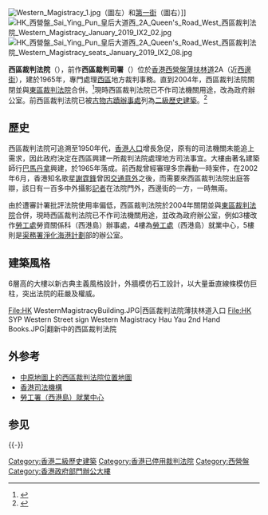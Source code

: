 {{coord|22|17|12|N|114|08|26|E|type:landmark|display=title}}
[[File:Western_Magistracy_1.jpg|thumb]]（圖左）和[[第一街|第一街]]（圖右）]]
[[File:HK_西營盤_Sai_Ying_Pun_皇后大道西_2A_Queen's_Road_West_西區裁判法院_Western_Magistracy_January_2019_IX2_02.jpg|thumb]]
[[File:HK_西營盤_Sai_Ying_Pun_皇后大道西_2A_Queen's_Road_West_西區裁判法院_Western_Magistracy_seats_January_2019_IX2_08.jpg|thumb]]

'''西區裁判法院'''（{{lang-en|Western Magistracy Building}}），前作'''西區裁判司署'''（{{lang-en|Western Magistracy Building}}）位於[[香港|香港]][[西營盤|西營盤]][[薄扶林道|薄扶林道]]2A（近[[西邊街|西邊街]]），建於1965年，專門處理[[西區_(香港)|西區]]地方裁判事務。直到2004年，西區裁判法院關閉並與[[東區裁判法院|東區裁判法院]]合併。<ref>{{cite web |title=西區及東區裁判法院合併 |url=https://www.info.gov.hk/gia/general/200312/06/1206144.htm |accessdate=2021-10-13 |date=2003-12-06}}</ref>現時西區裁判法院已不作司法機關用途，改為政府辦公室。前西區裁判法院已被[[古物古蹟辦事處|古物古蹟辦事處]]列為[[二級歷史建築|二級歷史建築]]。<ref name="古蹟周遊樂2017">{{citation|title=古蹟周遊樂2017|work=[[發展局|發展局]]文物保育專員辦事處|accessdate=2019-04-24|date=2017-09}}</ref>{{rp|30}}

==歷史==
西區裁判法院可追溯至1950年代，[[香港人口|香港人口]]增長急促，原有的司法機關未能追上需求，因此政府決定在西區興建一所裁判法院處理地方司法事宜。大樓由著名建築師行[[巴馬丹拿|巴馬丹拿]]興建，於1965年落成。前西裁曾經審理多宗轟動一時案件，在2002年6月，香港知名歌星[[謝霆鋒|謝霆鋒]]曾因[[交通意外|交通意外]]之後，而需要來西區裁判法院出庭答辯，該日有一百多中外攝影[[記者|記者]]在法院門外，西邊街的一方，一時無兩。

由於遭審計署批評法院使用率偏低，西區裁判法院於2004年關閉並與[[東區裁判法院|東區裁判法院]]合併，現時西區裁判法院已不作司法機關用途，並改為政府辦公室，例如3樓改作[[勞工處|勞工處]]勞資關係科（西港島）辦事處，4樓為[[勞工處|勞工處]]（西港島）就業中心，5樓則是[[渠務署|渠務署]][[淨化海港計劃|淨化海港計劃]]部的辦公室。

==建築風格==
6層高的大樓以新古典主義風格設計，外牆模仿石工設計，以大量垂直線條模仿巨柱，突出法院的莊嚴及權威。

<gallery>
File:HK WesternMagistracyBuilding.JPG|西區裁判法院薄扶林道入口
File:HK SYP Western Street sign Western Magistracy Hau Yau 2nd Hand Books.JPG|翻新中的西區裁判法院
</gallery>

==外参考==
* [http://www.centamap.com/scripts/centamap2.asp?lg=B5&cx=832518&cy=816422&zm=1&mx=832518&my=816422&ms=2&sx=&sy=&ss=0&sl=&vm=&lb=&ly= 中原地圖上的西區裁判法院位置地圖] {{Wayback|url=http://www.centamap.com/scripts/centamap2.asp?lg=B5&cx=832518&cy=816422&zm=1&mx=832518&my=816422&ms=2&sx=&sy=&ss=0&sl=&vm=&lb=&ly= |date=20070929101918 }}
* [http://www.judiciary.hk/ 香港司法機構] {{Wayback|url=http://www.judiciary.hk/ |date=20210425151105 }}
* [http://www.jobs.gov.hk/big5/our_service/job_center/job_center.aspx 勞工署（西港島）就業中心] {{Wayback|url=http://www.jobs.gov.hk/big5/our_service/job_center/job_center.aspx |date=20100302151826 }}

==参见==
{{reflist}}
{{Commonscat|Western Magistracy}}

{{-}}
{{香港司法體系}}
{{香港二級歷史建築}}

[[Category:香港二級歷史建築|Category:香港二級歷史建築]]
[[Category:香港已停用裁判法院|Category:香港已停用裁判法院]]
[[Category:西營盤|Category:西營盤]]
[[Category:香港政府部門辦公大樓|Category:香港政府部門辦公大樓]]